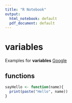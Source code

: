 ---
title: "R Notebook"
output:
  html_notebook: default
  pdf_document: default
---

# variables
Examples for **variables**
  [Google](https://google.com)

## functions  
```{r}
sayHello <- function(name){
  print(paste("Hello", name))
}
```

